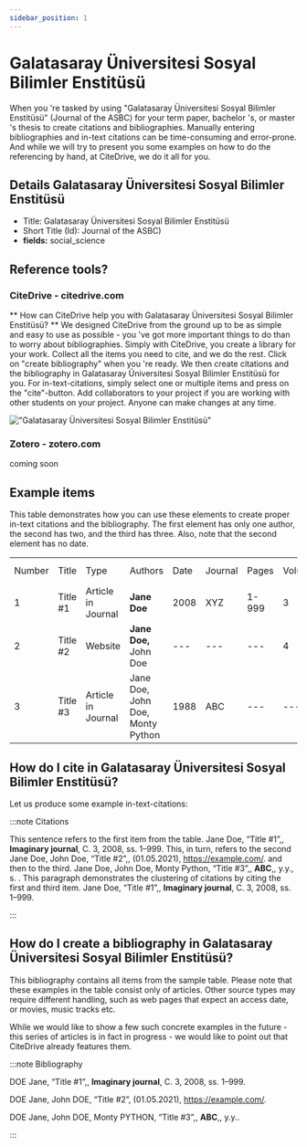 ```yaml
---
sidebar_position: 1
---
```


# Galatasaray Üniversitesi Sosyal Bilimler Enstitüsü

When you 're tasked by using "Galatasaray Üniversitesi Sosyal Bilimler Enstitüsü" (Journal of the ASBC) for your term paper, bachelor 's, or master 's thesis to create citations and bibliographies.
Manually entering bibliographies and in-text citations can be time-consuming and error-prone. And while we will try to present you some examples on how to do the referencing by hand, at CiteDrive, we do it all for you.

## Details  Galatasaray Üniversitesi Sosyal Bilimler Enstitüsü
* Title: Galatasaray Üniversitesi Sosyal Bilimler Enstitüsü
* Short Title (Id): Journal of the ASBC)
* **fields:** social_science

## Reference tools?
### CiteDrive - citedrive.com
** How can CiteDrive help you with Galatasaray Üniversitesi Sosyal Bilimler Enstitüsü? **
We designed CiteDrive from the ground up to be as simple and easy to use as possible - you 've got more important things to do than to worry about bibliographies. Simply with CiteDrive, you create a library for your work. Collect all the items you need to cite, and we do the rest. Click on "create bibliography" when you 're ready. We then create citations and the bibliography in Galatasaray Üniversitesi Sosyal Bilimler Enstitüsü for you. For in-text-citations, simply select one or multiple items and press on the "cite"-button. Add collaborators to your project if you are working with other students on your project. Anyone can make changes at any time.


!["Galatasaray Üniversitesi Sosyal Bilimler Enstitüsü"](images/galatasaray-universitesi-sosyal-bilimler-enstitusu.svg "Choose Galatasaray Üniversitesi Sosyal Bilimler Enstitüsü in the CiteDrive App")

### Zotero - zotero.com

coming soon

## Example items

This table demonstrates how you can use these elements to create proper in-text citations and the bibliography. The first element has only one author, the second has two, and the third has three. Also, note that the second element has no date.


<table>
  <tr>
   <td>Number
   </td>
   <td>Title
   </td>
   <td>Type
   </td>
   <td>Authors
   </td>
   <td>Date
   </td>
   <td>Journal
   </td>
   <td>Pages
   </td>
   <td>Volume
   </td>
   <td>Issue
   </td>
   <td>Access Date
   </td>
  </tr>
  <tr>
   <td>1
   </td>
   <td>Title #1
   </td>
   <td>Article in Journal
   </td>
   <td><strong>Jane Doe</strong>
   </td>
   <td>2008
   </td>
   <td>XYZ
   </td>
   <td>1-999
   </td>
   <td>3
   </td>
   <td>2
   </td>
   <td>--
   </td>
  </tr>
  <tr>
   <td>
2
   </td>
   <td>Title #2
   </td>
   <td>Website
   </td>
   <td><strong>Jane Doe, </strong>John Doe
   </td>
   <td>---
   </td>
   <td>---
   </td>
   <td>---
   </td>
   <td>4
   </td>
   <td>---
   </td>
   <td>2020-05-01
   </td>
  </tr>
  <tr>
   <td>3
   </td>
   <td>Title #3
   </td>
   <td>Article in Journal
   </td>
   <td>Jane Doe, John Doe, Monty Python
   </td>
   <td>1988
   </td>
   <td>ABC
   </td>
   <td>---
   </td>
   <td>---
   </td>
   <td>16
   </td>
   <td>---
   </td>
  </tr>
</table>



## How do I cite in  Galatasaray Üniversitesi Sosyal Bilimler Enstitüsü?

Let us produce some example in-text-citations:

:::note Citations


This sentence refers to the first item from the table. Jane Doe, “Title #1”,, <b>Imaginary journal</b>, C. 3, 2008, ss. 1–999. This, in turn, refers to the second Jane Doe, John  Doe, “Title #2”,, (01.05.2021), https://example.com/.
and then to the third.  Jane Doe, John Doe, Monty Python, “Title #3”,, <b>ABC</b>,, y.y., s. .
This paragraph demonstrates the clustering of citations by citing the first and third item. Jane Doe, “Title #1”,, <b>Imaginary journal</b>, C. 3, 2008, ss. 1–999.

:::

## How do I create a bibliography in Galatasaray Üniversitesi Sosyal Bilimler Enstitüsü?

This bibliography contains all items from the sample table. Please note that these examples in the table consist only of articles. Other source types may require different handling, such as web pages that expect an access date, or movies, music tracks etc.

While we would like to show a few such concrete examples in the future - this series of articles is in fact in progress - we would like to point out that CiteDrive already features them.

:::note Bibliography

DOE Jane, “Title #1”,, <b>Imaginary journal</b>, C. 3, 2008, ss. 1–999.

DOE Jane, John  DOE, “Title #2”, (01.05.2021), https://example.com/.

DOE Jane, John DOE, Monty PYTHON, “Title #3”,, <b>ABC</b>,, y.y..



:::


        